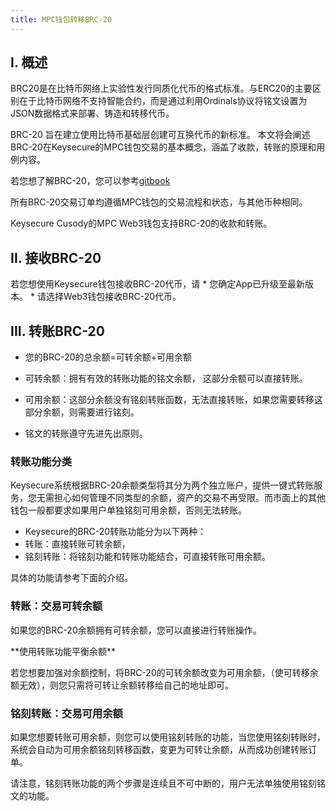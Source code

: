 ```yaml
---
title: MPC钱包转移BRC-20
---
```


## I. 概述

BRC20是在比特币网络上实验性发行同质化代币的格式标准。与ERC20的主要区别在于比特币网络不支持智能合约，而是通过利用Ordinals协议将铭文设置为JSON数据格式来部署、铸造和转移代币。

BRC-20 旨在建立使用比特币基础层创建可互换代币的新标准。 本文将会阐述BRC-20在Keysecure的MPC钱包交易的基本概念，涵盖了收款，转账的原理和用例内容。

若您想了解BRC-20，您可以参考[gitbook](https://layer1.gitbook.io/layer1-foundation/foundation/purpose)

所有BRC-20交易订单均遵循MPC钱包的交易流程和状态，与其他币种相同。

Keysecure  Cusody的MPC Web3钱包支持BRC-20的收款和转账。

## II. 接收BRC-20

<Note>
若您想使用Keysecure钱包接收BRC-20代币，请
* 您确定App已升级至最新版本。
* 请选择Web3钱包接收BRC-20代币。
</Note>


## III. 转账BRC-20


* 您的BRC-20的总余额=可转余额+可用余额

* 可转余额：拥有有效的转账功能的铭文余额， 这部分余额可以直接转账。

* 可用余额：这部分余额没有铭刻转账函数，无法直接转账，如果您需要转移这部分余额，则需要进行铭刻。

* 铭文的转账遵守先进先出原则。

### 转账功能分类

Keysecure系统根据BRC-20余额类型将其分为两个独立账户，提供一键式转账服务，您无需担心如何管理不同类型的余额，资产的交易不再受限。而市面上的其他钱包一般都要求如果用户单独铭刻可用余额，否则无法转账。

* Keysecure的BRC-20转账功能分为以下两种：
* 转账：直接转账可转余额，
* 铭刻转账：将铭刻功能和转账功能结合，可直接转账可用余额。

具体的功能请参考下面的介绍。

### 转账：交易可转余额
如果您的BRC-20余额拥有可转余额，您可以直接进行转账操作。

<Tip> 
**使用转账功能平衡余额**

若您想要加强对余额控制，将BRC-20的可转余额改变为可用余额，（使可转移余额无效），则您只需将可转让余额转移给自己的地址即可。
</Tip>



### 铭刻转账：交易可用余额

如果您想要转账可用余额，则您可以使用铭刻转账的功能，当您使用铭刻转账时，系统会自动为可用余额铭刻转移函数，变更为可转让余额，从而成功创建转账订单。

<Warning>
请注意，铭刻转账功能的两个步骤是连续且不可中断的，用户无法单独使用铭刻铭文的功能。
</Warning>
